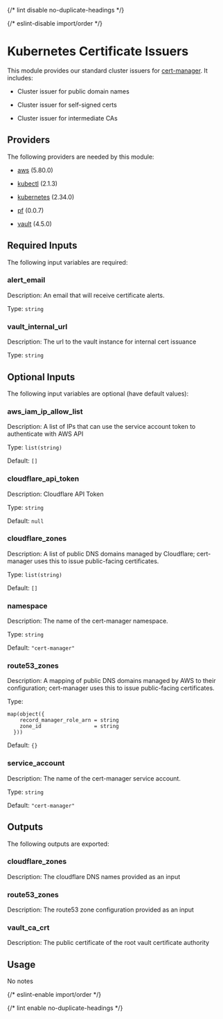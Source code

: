 
{/* lint disable no-duplicate-headings */}

{/* eslint-disable import/order */}
<ModuleHeader name="kube_cert_issuers" sourceHref="https://github.com/Panfactum/stack/tree/__PANFACTUM_VERSION_STABLE_25_04__/packages/infrastructure/kube_cert_issuers" status="stable" type="direct"/>

# Kubernetes Certificate Issuers

This module provides our standard cluster issuers for [cert-manager](https://cert-manager.io/). It includes:

- Cluster issuer for public domain names

- Cluster issuer for self-signed certs

- Cluster issuer for intermediate CAs

## Providers

The following providers are needed by this module:

- [aws](https://registry.terraform.io/providers/hashicorp/aws/5.80.0/docs) (5.80.0)

- [kubectl](https://registry.terraform.io/providers/alekc/kubectl/2.1.3/docs) (2.1.3)

- [kubernetes](https://registry.terraform.io/providers/hashicorp/kubernetes/2.34.0/docs) (2.34.0)

- [pf](https://registry.terraform.io/providers/panfactum/pf/0.0.7/docs) (0.0.7)

- [vault](https://registry.terraform.io/providers/hashicorp/vault/4.5.0/docs) (4.5.0)

## Required Inputs

The following input variables are required:

### alert\_email

Description: An email that will receive certificate alerts.

Type: `string`

### vault\_internal\_url

Description: The url to the vault instance for internal cert issuance

Type: `string`

## Optional Inputs

The following input variables are optional (have default values):

### aws\_iam\_ip\_allow\_list

Description: A list of IPs that can use the service account token to authenticate with AWS API

Type: `list(string)`

Default: `[]`

### cloudflare\_api\_token

Description: Cloudflare API Token

Type: `string`

Default: `null`

### cloudflare\_zones

Description: A list of public DNS domains managed by Cloudflare; cert-manager uses this to issue public-facing certificates.

Type: `list(string)`

Default: `[]`

### namespace

Description: The name of the cert-manager namespace.

Type: `string`

Default: `"cert-manager"`

### route53\_zones

Description: A mapping of public DNS domains managed by AWS to their configuration; cert-manager uses this to issue public-facing certificates.

Type:

```hcl
map(object({
    record_manager_role_arn = string
    zone_id                 = string
  }))
```

Default: `{}`

### service\_account

Description: The name of the cert-manager service account.

Type: `string`

Default: `"cert-manager"`

## Outputs

The following outputs are exported:

### cloudflare\_zones

Description: The cloudflare DNS names provided as an input

### route53\_zones

Description: The route53 zone configuration provided as an input

### vault\_ca\_crt

Description: The public certificate of the root vault certificate authority

## Usage

No notes

{/* eslint-enable import/order */}

{/* lint enable no-duplicate-headings */}
